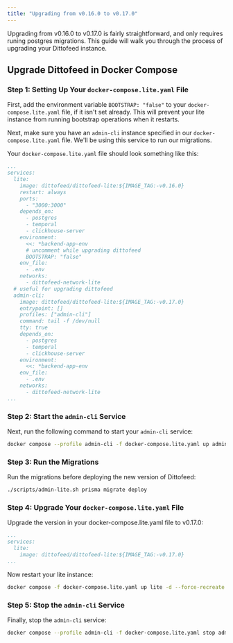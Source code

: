 ```yaml
---
title: "Upgrading from v0.16.0 to v0.17.0"
---
```


Upgrading from v0.16.0 to v0.17.0 is fairly straightforward, and only requires runing postgres migrations. This guide will walk you through the process of upgrading your Dittofeed instance.

## Upgrade Dittofeed in Docker Compose

### Step 1: Setting Up Your `docker-compose.lite.yaml` File

First, add the environment variable `BOOTSTRAP: "false"` to your `docker-compose.lite.yaml` file, if it isn't set already. This will prevent your lite instance from running bootstrap operations when it restarts. 

Next, make sure you have an `admin-cli` instance specified in our `docker-compose.lite.yaml` file. We'll be using this service to run our migrations.

Your `docker-compose.lite.yaml` file should look something like this:

```yaml
...
services:
  lite:
    image: dittofeed/dittofeed-lite:${IMAGE_TAG:-v0.16.0}
    restart: always
    ports:
      - "3000:3000"
    depends_on:
      - postgres
      - temporal
      - clickhouse-server
    environment:
      <<: *backend-app-env
      # uncomment while upgrading dittofeed
      BOOTSTRAP: "false"
    env_file:
      - .env
    networks:
      - dittofeed-network-lite
  # useful for upgrading dittofeed
  admin-cli:
    image: dittofeed/dittofeed-lite:${IMAGE_TAG:-v0.17.0}
    entrypoint: []
    profiles: ["admin-cli"]
    command: tail -f /dev/null
    tty: true
    depends_on:
      - postgres
      - temporal
      - clickhouse-server
    environment:
      <<: *backend-app-env
    env_file:
      - .env
    networks:
      - dittofeed-network-lite
...
```

### Step 2: Start the `admin-cli` Service

Next, run the following command to start your `admin-cli` service:

```bash
docker compose --profile admin-cli -f docker-compose.lite.yaml up admin-cli -d
```

### Step 3: Run the Migrations 

Run the migrations before deploying the new version of Dittofeed:

```bash
./scripts/admin-lite.sh prisma migrate deploy
```

### Step 4: Upgrade Your `docker-compose.lite.yaml` File

Upgrade the version in your docker-compose.lite.yaml file to v0.17.0:

```yaml
...
services:
  lite:
    image: dittofeed/dittofeed-lite:${IMAGE_TAG:-v0.17.0}
...
```

Now restart your lite instance:

```bash
docker compose -f docker-compose.lite.yaml up lite -d --force-recreate
```

### Step 5: Stop the `admin-cli` Service

Finally, stop the `admin-cli` service:

```bash
docker compose --profile admin-cli -f docker-compose.lite.yaml stop admin-cli
```
